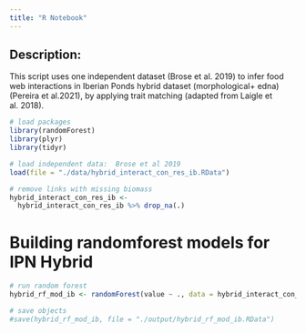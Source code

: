 ```yaml
---
title: "R Notebook"
---
```


## Description:
This script uses one independent dataset (Brose et al. 2019) to infer food web interactions in Iberian Ponds hybrid dataset (morphological+ edna) (Pereira et al.2021), by applying trait matching (adapted from Laigle et al. 2018).


```r
# load packages
library(randomForest)
library(plyr)
library(tidyr)
```

```r
# load independent data:  Brose et al 2019
load(file = "./data/hybrid_interact_con_res_ib.RData")
```

```r
# remove links with missing biomass
hybrid_interact_con_res_ib <- 
  hybrid_interact_con_res_ib %>% drop_na(.)
```

# Building randomforest models for IPN Hybrid
```r
# run random forest 
hybrid_rf_mod_ib <- randomForest(value ~ ., data = hybrid_interact_con_res_ib, importance=TRUE)

# save objects
#save(hybrid_rf_mod_ib, file = "./output/hybrid_rf_mod_ib.RData")
```
